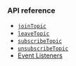 <PlatformWrapper platform="ios, macos">

### API reference

- [`joinTopic`](../reference/api#topicjoinpropsag_platform)
- [`leaveTopic`](../reference/api#topicleavepropsag_platform)
- [`subscribeTopic`](../reference/api#topicsubscribepropsag_platform)
- [`unsubscribeTopic`](../reference/api#topicunsubscribepropsag_platform)
- [Event Listeners](../reference/api#event-listeners)

</PlatformWrapper>